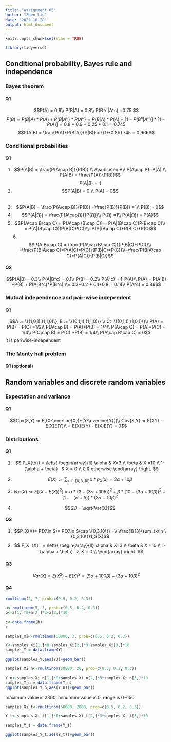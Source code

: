```yaml
---
title: "Assignment 05"
author: "Zhen Liu"
date: "2022-10-28"
output: html_document
---
```


```r
knitr::opts_chunk$set(echo = TRUE)
```

```r
library(tidyverse)

```

## Conditional probability, Bayes rule and independence

### Bayes theorem 

#### Q1 

$$P(A) = 0.9\\
P(B|A) = 0.8\\
P(B^c|A^c) =0.75
$$
$$P(B) = P(B|A)*P(A) + P(B|A^c)*P(A^c)=P(B|A)*P(A) +[1-P(B^c|A^c)]*[1-P(A)] = 0.8*0.9+0.25*0.1 =0.745
$$
$$P(A|B) = \frac{P(A)*P(B|A)}{P(B)} = 0.9*0.8/0.745 = 0.966$$

### Conditional probabilities

#### Q1

1. $$P(A|B) = \frac{P(A\cap B)}{P(B)} \\
A\subseteq B\\
P(A\cap B)=P(A) \\
P(A|B) = \frac{P(A)}{P(B)}$$
$$P(A|B) =1$$
2. $$P(A|B) = 0 \\ P(A) = 0$$  
3. $$P(A|B) = \frac{P(A\cap B)}{P(B)} =\frac{P(B)}{P(B)} =1\\
P(B) = 0$$
4. $$P(A|Ω)) = \frac{P(A\capΩ)}{P(Ω)}\\
P(Ω) =1\\
P(A|Ω)) = P(A)$$
5. $$P(A\cap B\cap C) = P(A\cap (B\cap C)) = P(A|(B\cap C))P(B\cap C)\\ = P(A|(B\cap C))(P(B|C)P(C))\\=P(A|(B\cap C)*P(B|C)*P(C)$$
6.$$P(A|B\cap C) = \frac{P(A\cap B\cap C)}{P(B|C)*P(C)}\\
=\frac{P(B|A\cap C)*P(A|C)*P(C)}{P(B|C)*P(C)}\\=\frac{P(B|A\cap C)*P(A|C)}{P(B|C)}$$

#### Q2

$$P(A|B) = 0.3\\
P(A|B^c) = 0.1\\
P(B) = 0.2\\
P(A^c) = 1-P(A)\\
P(A) = P(A|B) *P(B) + P(A|B^c)*P(B^c) \\=
0.3*0.2 + 0.1*0.8 = 0.14\\
P(A^c) = 0.86$$

### Mutual independence and pair-wise independent
#### Q1 

$$A := \{(1,0,1),(1,1,0)\}, B := \{(0,1,1),(1,1,0)\} \\ C:=\{(0,1,1),(1,0,1)\}\\
P(A) = P(B) = P(C) =1/2\\
P(A\cap B) = P(A)*P(B) = 1/4\\
P(A\cap C) = P(A)*P(C) = 1/4\\
P(C\cap B) = P(C) *P(B) = 1/4\\
P(A\cap B\cap C) = 0$$
it is pariwise-independent 

### The Monty hall problem
#### Q1 (optional)

## Random variables and discrete random variables

### Expectation and variance 
#### Q1


$$Cov(X,Y) := E[(X-\overline{X})*(Y-\overline{Y})]\\
Cov(X,Y) := E(XY) - E(X)E(Y)\\
= E(X)E(Y) - E(X)E(Y) = 0$$


### Distributions

#### Q1

1. $$ P_X({x}) =   \left\{
\begin{array}{ll}
      \alpha & X=3 \\
      \beta & X =10 \\
      1-（\alpha + \beta） & X = 0 \\
      0 & otherwise
\end{array} 
\right.  $$

2. $$E(X):= \sum_{x\in\{0,3,10\}}x*p_X(x)=3\alpha +10\beta$$
3. $$Var(X):= E[(X-E(X))^2]=\alpha*(3-(3\alpha+10\beta))^2 + \beta*(10-(3\alpha+10\beta))^2+ (1-（\alpha + \beta))*(3\alpha+10 \beta)^2$$
4. $$SD = \sqrt{Var(X)}$$

#### Q2

1. $$P_X(X)= P(X\in S)= P(X\in S\cap \{0,3,10\}) =\\ \frac{1}{3}\sum_{x\in \{0,3,10\}}1_S(X)$$
2. 
    $$ F_X（X） =   \left\{
\begin{array}{ll}
      \alpha & X=3 \\
      \beta & X =10 \\
      1-（\alpha + \beta） & X = 0 \\
\end{array} 
\right.  $$

#### Q3 

$$
Var(X) = E(X^2)-E(X)^2 = (9\alpha+100\beta)-(3\alpha+10\beta)^2
$$


#### Q4


```r
rmultinom(2, 7, prob=c(0.5, 0.2, 0.3))
```

```r
a<-rmultinom(5, 3, prob=c(0.5, 0.2, 0.3))
b<-a[1,]*0+a[2,]*3+a[3,]*10
```


```r
c<-data.frame(b)
c
```


```r
samples_Xi<-rmultinom(50000, 3, prob=c(0.5, 0.2, 0.3))
```


```r
Y<-samples_Xi[1,]*0+samples_Xi[2,]*3+samples_Xi[3,]*10
samples_Y = data.frame(Y)
```


```r
ggplot(samples_Y,aes(Y))+geom_bar()
```
```r
samples_Xi_n<-rmultinom(50000, 20, prob=c(0.5, 0.2, 0.3))
```
```r
Y_n<-samples_Xi_n[1,]*0+samples_Xi_n[2,]*3+samples_Xi_n[3,]*10
samples_Y_n = data.frame(Y_n)
ggplot(samples_Y_n,aes(Y_n))+geom_bar()
```
maximum value is 2300, minumum value is 0, range is 0~150



```r
samples_Xi_t<-rmultinom(50000, 2000, prob=c(0.5, 0.2, 0.3))

Y_t<-samples_Xi_t[1,]*0+samples_Xi_t[2,]*3+samples_Xi_t[3,]*10

samples_Y_t = data.frame(Y_t)

ggplot(samples_Y_t,aes(Y_t))+geom_bar()

```
